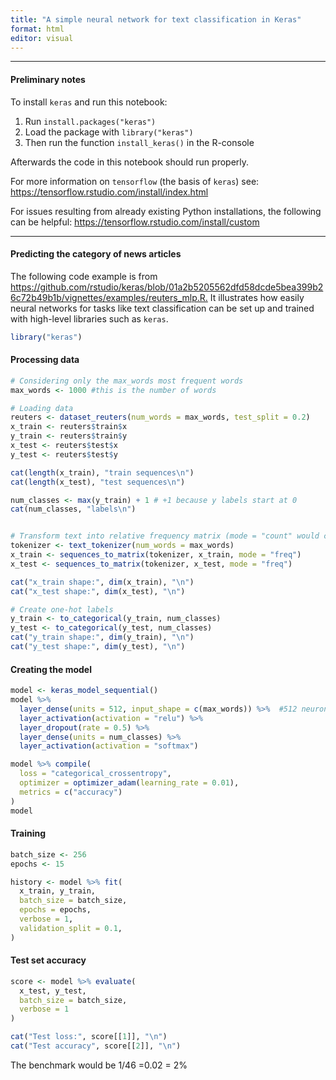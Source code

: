 ```yaml
---
title: "A simple neural network for text classification in Keras"
format: html
editor: visual
---
```


------------------------------------------------------------------------

#### Preliminary notes

To install `keras` and run this notebook:

1.  Run `install.packages("keras")`
2.  Load the package with `library("keras")`
3.  Then run the function `install_keras()` in the R-console

Afterwards the code in this notebook should run properly.

For more information on `tensorflow` (the basis of `keras`) see: <https://tensorflow.rstudio.com/install/index.html>

For issues resulting from already existing Python installations, the following can be helpful: <https://tensorflow.rstudio.com/install/custom>

------------------------------------------------------------------------

#### Predicting the category of news articles

The following code example is from <https://github.com/rstudio/keras/blob/01a2b5205562dfd58dcde5bea399b26c72b49b1b/vignettes/examples/reuters_mlp.R.> It illustrates how easily neural networks for tasks like text classification can be set up and trained with high-level libraries such as `keras`.

```r
library("keras")
```

#### Processing data

```r
# Considering only the max_words most frequent words
max_words <- 1000 #this is the number of words

# Loading data
reuters <- dataset_reuters(num_words = max_words, test_split = 0.2)
x_train <- reuters$train$x
y_train <- reuters$train$y
x_test <- reuters$test$x
y_test <- reuters$test$y

cat(length(x_train), "train sequences\n")
cat(length(x_test), "test sequences\n")

num_classes <- max(y_train) + 1 # +1 because y labels start at 0
cat(num_classes, "labels\n")


# Transform text into relative frequency matrix (mode = "count" would create dfm)
tokenizer <- text_tokenizer(num_words = max_words)
x_train <- sequences_to_matrix(tokenizer, x_train, mode = "freq")
x_test <- sequences_to_matrix(tokenizer, x_test, mode = "freq")

cat("x_train shape:", dim(x_train), "\n")
cat("x_test shape:", dim(x_test), "\n")

# Create one-hot labels
y_train <- to_categorical(y_train, num_classes)
y_test <- to_categorical(y_test, num_classes)
cat("y_train shape:", dim(y_train), "\n")
cat("y_test shape:", dim(y_test), "\n")
```

#### Creating the model

```r
model <- keras_model_sequential()
model %>%
  layer_dense(units = 512, input_shape = c(max_words)) %>%  #512 neurons. Why? This is an empirical question. Our matrix will have 512*1,000 = 512 000 
  layer_activation(activation = "relu") %>% 
  layer_dropout(rate = 0.5) %>% 
  layer_dense(units = num_classes) %>% 
  layer_activation(activation = "softmax")

model %>% compile(
  loss = "categorical_crossentropy",
  optimizer = optimizer_adam(learning_rate = 0.01),
  metrics = c("accuracy")
)
model
```

#### Training

```r
batch_size <- 256
epochs <- 15

history <- model %>% fit(
  x_train, y_train,
  batch_size = batch_size,
  epochs = epochs,
  verbose = 1,
  validation_split = 0.1,
)
```

#### Test set accuracy

```r
score <- model %>% evaluate(
  x_test, y_test,
  batch_size = batch_size,
  verbose = 1
)

cat("Test loss:", score[[1]], "\n")
cat("Test accuracy", score[[2]], "\n")
```

The benchmark would be 1/46 =0.02 = 2%

